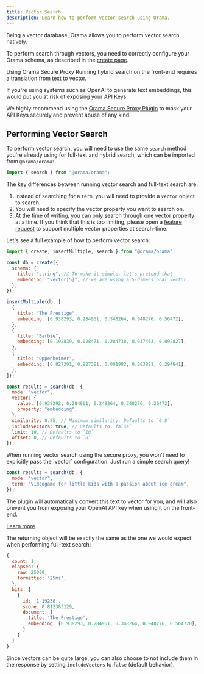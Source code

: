 ```yaml
---
title: Vector Search
description: Learn how to perform vector search using Orama.
---
```


Being a vector database, Orama allows you to perform vector search natively.

To perform search through vectors, you need to correctly configure your Orama schema, as described in the [create page](/open-source/usage/create).

<Aside type="note">
Using Orama Secure Proxy
Running hybrid search on the front-end requires a translation from text to vector.

If you're using systems such as OpenAI to generate text embeddings, this would put you at risk of exposing your API Keys.

We highly recommend using the [Orama Secure Proxy Plugin](/open-source/plugins/plugin-secure-proxy) to mask your API Keys securely and prevent abuse of any kind.
</Aside>

## Performing Vector Search

To perform vector search, you will need to use the same `search` method you're already using for full-text and hybrid search, which can be imported from `@orama/orama`:

```js copy
import { search } from "@orama/orama";
```

The key differences between running vector search and full-text search are:

1. Instead of searching for a `term`, you will need to provide a `vector` object to search.
2. You will need to specify the vector property you want to search on.
3. At the time of writing, you can only search through one vector property at a time. If you think that this is too limiting, please open a [feature request](https://github.com/askorama/orama/issues/new?assignees=&labels=&projects=&template=feature_request.md&title=) to support multiple vector properties at search-time.

Let's see a full example of how to perform vector search:

```js copy
import { create, insertMultiple, search } from "@orama/orama";

const db = create({
  schema: {
    title: "string", // To make it simple, let's pretend that
    embedding: "vector[5]", // we are using a 5-dimensional vector.
  },
});

insertMultiple(db, [
  {
    title: "The Prestige",
    embedding: [0.938293, 0.284951, 0.348264, 0.948276, 0.56472],
  },
  {
    title: "Barbie",
    embedding: [0.192839, 0.028471, 0.284738, 0.937463, 0.092827],
  },
  {
    title: "Oppenheimer",
    embedding: [0.827391, 0.927381, 0.001982, 0.983821, 0.294841],
  },
]);

const results = search(db, {
  mode: "vector",
  vector: {
    value: [0.938292, 0.284961, 0.248264, 0.748276, 0.26472],
    property: "embedding",
  },
  similarity: 0.85, // Minimum similarity. Defaults to `0.8`
  includeVectors: true, // Defaults to `false`
  limit: 10, // Defaults to `10`
  offset: 0, // Defaults to `0`
});
```

<Aside type="tip">
When running vector search using the secure proxy, you won't need to explicitly pass the `vector` configuration. Just run a simple search query!

```js
const results = search(db, {
  mode: "vector",
  term: "Videogame for little kids with a passion about ice cream",
});
```

The plugin will automatically convert this text to vector for you, and will also prevent you from exposing your OpenAI API key when using it on the front-end.

[Learn more](/open-source/plugins/plugin-secure-proxy).
</Aside>

The returning object will be exactly the same as the one we would expect when performing full-text search:

```js
{
  count: 1,
  elapsed: {
    raw: 25000,
    formatted: '25ms',
  },
  hits: [
    {
      id: '1-19238',
      score: 0.812383129,
      document: {
        title: 'The Prestige',
        embedding: [0.938293, 0.284951, 0.348264, 0.948276, 0.564720],
      }
    }
  ]
}
```

Since vectors can be quite large, you can also choose to not include them in the response by setting `includeVectors` to `false` (default behavior).
